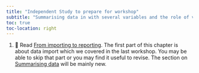 ```yaml
---
title: "Independent Study to prepare for workshop"
subtitle: "Summarising data in with several variables and the role of variables in analysis"
toc: true
toc-location: right
---
```


1.  📖 Read [From importing to
    reporting](https://3mmarand.github.io/comp4biosci/import-to-report.html).
    The first part of this chapter is about data import which we covered
    in the last workshop. You may be able to skip that part or you may
    find it useful to revise. The section on [Summarising
    data](https://3mmarand.github.io/comp4biosci/import-to-report.html#summarising-data)
    will be mainly new.
